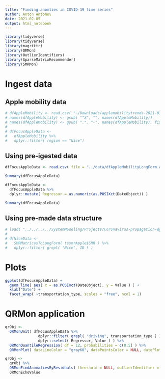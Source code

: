 ```yaml
---
title: "Finding anomlies in COVID-19 time series"
author: Anton Antonov
date: 2021-02-05
output: html_notebook
---
```


```r
library(tidyverse)
library(tidyverse)
library(magrittr)
library(QRMon)
library(OutlierIdentifiers)
library(SparseMatrixRecommender)
library(SMRMon)
```

# Ingest data

## Apple mobility data

```r
# dfAppleMobility <- read.csv( "~/Downloads/applemobilitytrends-2021-01-15.csv", stringsAsFactors = FALSE)
# names(dfAppleMobility) <- gsub( "^X", "", names(dfAppleMobility))
# names(dfAppleMobility) <- gsub( ".", "-", names(dfAppleMobility), fixed = TRUE)
# 
# dfFocusAppleData <- 
#   dfAppleMobility %>% 
#   dplyr::filter( region == "Nice")
```

## Using pre-igested data

```r
dfFocusAppleData <- read.csv( file = "../data/dfAppleMobilityLongForm.csv")
```

```r
Summary(dfFocusAppleData)
```

```r
dfFocusAppleData <- 
  dfFocusAppleData %>% 
  dplyr::mutate( Regressor = as.numeric(as.POSIXct(DateObject)) )
```

```r
Summary(dfFocusAppleData)
```


## Using pre-made data structure

```r
# load( "../../../../SystemModeling/Projects/Coronavirus-propagation-dynamics/R/AppleCOVID19MobilityTrends/tssmrApple.RData")
# 
# dfNiceData <- 
#   SMRMatricesToLongForm( tssmrApple$SMR ) %>% 
#   dplyr::filter( grepl( "Nice", ID ) )
```

# Plots

```r
ggplot(dfFocusAppleData) +
  geom_line( aes( x = as.POSIXct(DateObject), y = Value ) ) +
  xlab("Date") +
  facet_wrap( ~transportation_type, scales = "free", ncol = 1) 
```
# QRMon application


```r
qrObj <- 
  QRMonUnit( dfFocusAppleData %>% 
               dplyr::filter( grepl( "driving", transportation_type ) ) %>% 
               dplyr::select( Regressor, Value ) ) %>% 
  QRMonQuantileRegression( df = 12, probabilities = c(0.5) ) %>% 
  QRMonPlot( dataLineColor = "gray60", dataPointsColor = NULL, datePlotQ = TRUE )
```

```r
qrObj <- 
  qrObj %>% 
  QRMonFindAnomaliesByResiduals( threshold = NULL, outlierIdentifier = NULL, relativeErrorsQ = TRUE ) %>% 
  QRMonEchoValue
```


